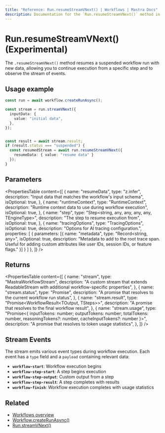 ```yaml
---
title: "Reference: Run.resumeStreamVNext() | Workflows | Mastra Docs"
description: Documentation for the `Run.resumeStreamVNext()` method in workflows, which enables real-time resumption and streaming of suspended workflow runs.
---
```



# Run.resumeStreamVNext() (Experimental)

<StreamVNextCallout />

The `.resumeStreamVNext()` method resumes a suspended workflow run with new data, allowing you to continue execution from a specific step and to observe the stream of events.

## Usage example

```typescript showLineNumbers copy
const run = await workflow.createRunAsync();

const stream = run.streamVNext({
  inputData: {
    value: "initial data",
  },
});


const result = await stream.result;
if (result.status === "suspended") {
  const resumedStream = await run.resumeStreamVNext({
    resumeData: { value: "resume data" }
  });
}
```

## Parameters

<PropertiesTable
  content={[
    {
      name: "resumeData",
      type: "z.infer<TInput>",
      description: "Input data that matches the workflow's input schema",
      isOptional: true,
    },
    {
      name: "runtimeContext",
      type: "RuntimeContext",
      description: "Runtime context data to use during workflow execution",
      isOptional: true,
    },
    {
      name: "step",
      type: "Step<string, any, any, any, any, TEngineType>",
      description: "The step to resume execution from",
      isOptional: true,
    },
    {
      name: "tracingOptions",
      type: "TracingOptions",
      isOptional: true,
      description: "Options for AI tracing configuration.",
      properties: [
        {
          parameters: [{
            name: "metadata",
            type: "Record<string, any>",
            isOptional: true,
            description: "Metadata to add to the root trace span. Useful for adding custom attributes like user IDs, session IDs, or feature flags."
          }]
        }
      ]
    },
  ]}
/>

## Returns

<PropertiesTable
  content={[
    {
      name: "stream",
      type: "MastraWorkflowStream<ChunkType>",
      description: "A custom stream that extends ReadableStream<ChunkType> with additional workflow-specific properties",
    },
    {
      name: "stream.status",
      type: "Promise<RunStatus>",
      description: "A promise that resolves to the current workflow run status",
    },
    {
      name: "stream.result",
      type: "Promise<WorkflowResult<TOutput, TSteps>>",
      description: "A promise that resolves to the final workflow result",
    },
    {
      name: "stream.usage",
      type: "Promise<{ inputTokens: number; outputTokens: number; totalTokens: number, reasoningTokens?: number, cacheInputTokens?: number }>",
      description: "A promise that resolves to token usage statistics",
    },
  ]}
/>

## Stream Events

The stream emits various event types during workflow execution. Each event has a `type` field and a `payload` containing relevant data:

- **`workflow-start`**: Workflow execution begins
- **`workflow-step-start`**: A step begins execution
- **`workflow-step-output`**: Custom output from a step
- **`workflow-step-result`**: A step completes with results
- **`workflow-finish`**: Workflow execution completes with usage statistics

## Related

- [Workflows overview](../../../docs/workflows/overview.mdx#run-workflow)
- [Workflow.createRunAsync()](../../../reference/workflows/workflow-methods/create-run.mdx)
- [Run.streamVNext()](./streamVNext.mdx)
